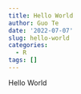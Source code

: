 ```yaml
---
title: Hello World
author: Guo Te
date: '2022-07-07'
slug: hello-world
categories:
  - R
tags: []
---
```

Hello World